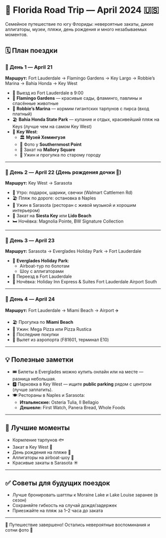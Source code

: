 # 🌴 Florida Road Trip — April 2024 🇺🇸

Семейное путешествие по югу Флориды: невероятные закаты, дикие аллигаторы, музеи, пляжи, день рождения и много незабываемых моментов.

## 🗓 План поездки

### 📍 День 1 — April 21

**Маршрут:** Fort Lauderdale → Flamingo Gardens → Key Largo → Robbie’s Marina → Bahia Honda → Key West

- 🚗 Выезд из Fort Lauderdale в 9:00
- 🌿 **Flamingo Gardens** — красивые сады, фламинго, павлины и спасённые животные
- 🐠 **Robbie’s Marina** — кормим гигантских тарпунов с пирса (вход платный)
- 🏖 **Bahia Honda State Park** — купание и отдых, красивейший пляж на Keys (лучше чем на самом Key West)
- 🌅 **Key West**:
  - 🏛 **Музей Хемингуэя**
  - 📸 Фото у **Southernmost Point**
  - 🌇 Закат на **Mallory Square**
  - 🍕 Ужин и прогулка по старому городу

---

### 📍 День 2 — April 22 (День рождения дочки 🎉)

**Маршрут:** Key West → Sarasota

- 🎈 Утро: подарок, шарики, свечки (Walmart Cattlemen Rd)
- 🏖 Пляж по дороге: остановка в Naples
- 🍝 Ужин в Sarasota (ресторан с живой музыкой и хорошим интерьером)
- 🌅 Закат на **Siesta Key** или **Lido Beach**
- 🛏 Ночёвка: Magnolia Pointe, BW Signature Collection

---

### 📍 День 3 — April 23

**Маршрут:** Sarasota → Everglades Holiday Park → Fort Lauderdale

- 🌿 **Everglades Holiday Park**:
  - Airboat-тур по болотам
  - Шоу с аллигаторами
- 🚗 Переезд в Fort Lauderdale
- 🏨 Ночёвка: Holiday Inn Express & Suites Fort Lauderdale Airport South

---

### 📍 День 4 — April 24

**Маршрут:** Fort Lauderdale → Miami Beach → Airport ✈️

- 🏖 Прогулка по **Miami Beach**
- 🍕 Ужин: Mega Pizza или Pizza Rustica
- 🎁 Последние покупки
- 🧳 Вылет из аэропорта (F81601, терминал E10)

---

## 💡 Полезные заметки

- 🎟 Билеты в Everglades можно купить онлайн или на месте — разница небольшая.
- 🅿️ Парковка в Key West — ищите **public parking** рядом с центром (лучше заплатить).
- 🍽 Рестораны в Naples и Sarasota:
  - **Итальянские:** Osteria Tulia, Il Bellagio
  - **Дешевле:** First Watch, Panera Bread, Whole Foods

---

## 📸 Лучшие моменты

- Кормление тарпунов 🐟
- Закат в Key West 🌇
- День рождения на пляже 🎂
- Аллигаторы на airboat-шоу 🐊
- Красивые закаты в Sarasota ☀️

---

## ✅ Советы для будущих поездок

- Лучше бронировать шаттлы к Moraine Lake и Lake Louise заранее (в сезон)
- Сохраняйте гибкость на случай дождя/задержек
- Приезжайте на пляж за 1–2 часа до заката

---

📍 Путешествие завершено! Остались невероятные воспоминания и сотни фото 🧡
